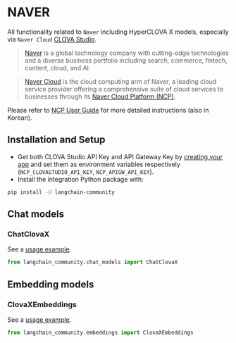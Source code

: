 # NAVER

All functionality related to `Naver` including HyperCLOVA X models, especially via `Naver Cloud` [CLOVA Studio](https://clovastudio.ncloud.com/).

> [Naver](https://navercorp.com/) is a global technology company with cutting-edge technologies and a diverse business portfolio including search, commerce, fintech, content, cloud, and AI.

> [Naver Cloud](https://www.navercloudcorp.com/lang/en/) is the cloud computing arm of Naver, a leading cloud service provider offering a comprehensive suite of cloud services to businesses through its [Naver Cloud Platform (NCP)](https://www.ncloud.com/).

Please refer to [NCP User Guide](https://guide.ncloud-docs.com/docs/clovastudio-overview) for more detailed instructions (also in Korean).

## Installation and Setup

- Get both CLOVA Studio API Key and API Gateway Key by [creating your app](https://guide.ncloud-docs.com/docs/en/clovastudio-playground01#create-test-app) and set them as environment variables respectively (`NCP_CLOVASTUDIO_API_KEY`, `NCP_APIGW_API_KEY`).
- Install the integration Python package with:

```bash
pip install -U langchain-community
```

## Chat models

### ChatClovaX 

See a [usage example](/docs/integrations/chat/naver).

```python
from langchain_community.chat_models import ChatClovaX
```

## Embedding models

### ClovaXEmbeddings

See a [usage example](/docs/integrations/text_embedding/naver).

```python
from langchain_community.embeddings import ClovaXEmbeddings
```